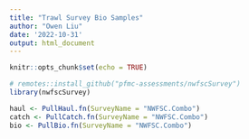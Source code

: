 ```yaml
---
title: "Trawl Survey Bio Samples"
author: "Owen Liu"
date: '2022-10-31'
output: html_document
---
```


```r
knitr::opts_chunk$set(echo = TRUE)
```

```r
# remotes::install_github("pfmc-assessments/nwfscSurvey")
library(nwfscSurvey)
```

```r
haul <- PullHaul.fn(SurveyName = "NWFSC.Combo")
catch <- PullCatch.fn(SurveyName = "NWFSC.Combo")
bio <- PullBio.fn(SurveyName = "NWFSC.Combo")
```


